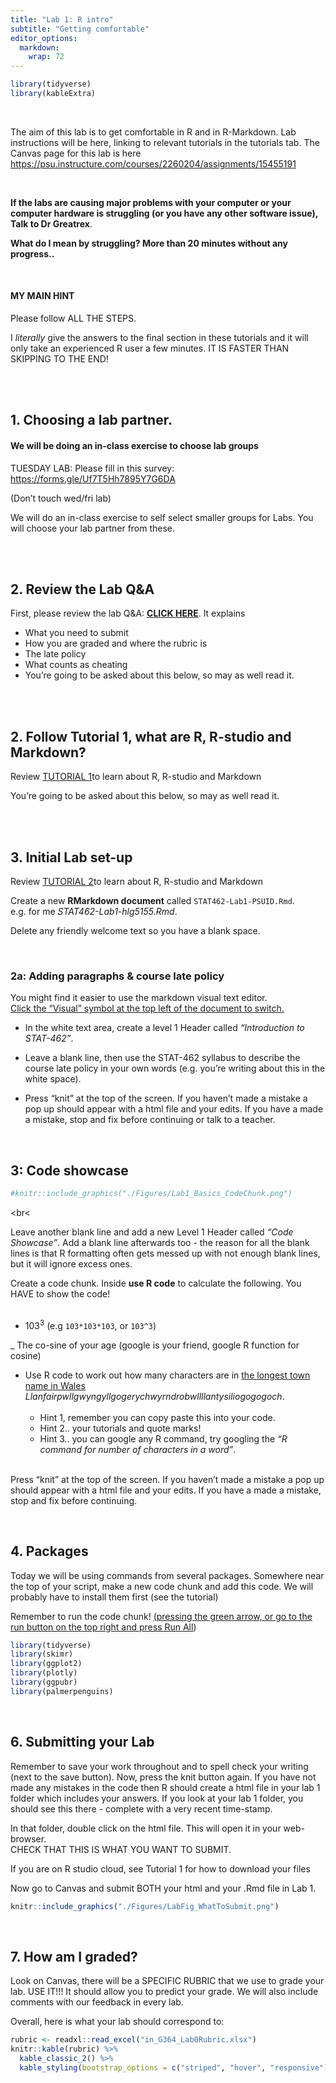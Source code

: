 ```yaml
---
title: "Lab 1: R intro"
subtitle: "Getting comfortable"
editor_options: 
  markdown: 
    wrap: 72
---
```


```r
library(tidyverse)
library(kableExtra)
```

<br>

The aim of this lab is to get comfortable in R and in R-Markdown. Lab
instructions will be here, linking to relevant tutorials in the
tutorials tab. The Canvas page for this lab is here
<https://psu.instructure.com/courses/2260204/assignments/15455191>

<br>

**If the labs are causing major problems with your computer or your
computer hardware is struggling (or you have any other software issue),
Talk to Dr Greatrex**.

**What do I mean by struggling? More than 20 minutes without any
progress..**

<br>

#### MY MAIN HINT

Please follow ALL THE STEPS.

I *literally* give the answers to the final section in these tutorials
and it will only take an experienced R user a few minutes. IT IS FASTER
THAN SKIPPING TO THE END!

<br> <br>

## 1. Choosing a lab partner. 

#### We will be doing an in-class exercise to choose lab groups

TUESDAY LAB: Please fill in this survey:
<https://forms.gle/Uf7T5Hh7895Y7G6DA>

(Don't touch wed/fri lab)

We will do an in-class exercise to self select smaller groups for Labs.
You will choose your lab partner from these.

<br> <br>

## 2. Review the Lab Q&A

First, please review the lab Q&A: [**CLICK
HERE**](in_G364_Lab0_FAQ.rmd). It explains

-   What you need to submit
-   How you are graded and where the rubric is
-   The late policy
-   What counts as cheating
-   You're going to be asked about this below, so may as well read it.

<br> <br>

## 2. Follow Tutorial 1, what are R, R-studio and Markdown?

Review [TUTORIAL 1](in_Tutorial1WhatisR.rmd "Tutorial 1")to learn about
R, R-studio and Markdown

You're going to be asked about this below, so may as well read it.

<br> <br>

## 3. Initial Lab set-up {.unnumbered}

Review [TUTORIAL 2](in_Tutorial02SetUp.rmd "Tutorial 2")to learn about
R, R-studio and Markdown

Create a new **RMarkdown document** called `STAT462-Lab1-PSUID.Rmd`.
e.g. for me *STAT462-Lab1-hlg5155.Rmd*. <br>

Delete any friendly welcome text so you have a blank space.

<br>

### 2a: Adding paragraphs & course late policy {.unnumbered}

You might find it easier to use the markdown visual text editor. <br>
[Click the "Visual" symbol at the top left of the document to
switch.](https://quarto.org/docs/get-started/hello/images/rstudio-source-visual.png)

-   In the white text area, create a level 1 Header called
    *"Introduction to STAT-462"*.

-   Leave a blank line, then use the STAT-462 syllabus to describe the
    course late policy in your own words (e.g. you're writing about this
    in the white space).

-   Press "knit" at the top of the screen. If you haven't made a mistake
    a pop up should appear with a html file and your edits. If you have
    a made a mistake, stop and fix before continuing or talk to a
    teacher.

<br>

## 3: Code showcase

```r
#knitr::include_graphics("./Figures/Lab1_Basics_CodeChunk.png")
```

\<br\<

Leave another blank line and add a new Level 1 Header called *"Code
Showcase"*. Add a blank line afterwards too - the reason for all the
blank lines is that R formatting often gets messed up with not enough
blank lines, but it will ignore excess ones.

Create a code chunk. Inside **use R code** to calculate the following.
You HAVE to show the code! <br><br>

-   103^3^ (e.g `103*103*103`, or `103^3`) <br>

\_ The co-sine of your age (google is your friend, google R function for
cosine) <br>

-   Use R code to work out how many characters are in [the longest town
    name in
    Wales](https://www.bbcamerica.com/anglophenia/2015/09/how-to-pronounce-the-longest-place-name-in-the-u-k)
    *Llanfairpwllgwyngyllgogerychwyrndrobwllllantysiliogogogoch*. <br>\
    -   Hint 1, remember you can copy paste this into your code. <br>
    -   Hint 2.. your tutorials and quote marks!<br>
    -   Hint 3.. you can google any R command, try googling the *"R
        command for number of characters in a word"*.<br><br>

Press "knit" at the top of the screen. If you haven't made a mistake a
pop up should appear with a html file and your edits. If you have a made
a mistake, stop and fix before continuing.

<br>

## 4. Packages

Today we will be using commands from several packages. Somewhere near
the top of your script, make a new code chunk and add this code. We will
probably have to install them first (see the tutorial)

Remember to run the code chunk! [(pressing the green arrow, or go to the
run button on the top right and press Run
All](https://www.pipinghotdata.com/posts/2020-09-07-introducing-the-rstudio-ide-and-r-markdown/gifs/run-chunk.gif))

```r
library(tidyverse)
library(skimr)
library(ggplot2)
library(plotly)
library(ggpubr)
library(palmerpenguins)
```

<br>

## 6. Submitting your Lab

Remember to save your work throughout and to spell check your writing
(next to the save button). Now, press the knit button again. If you have
not made any mistakes in the code then R should create a html file in
your lab 1 folder which includes your answers. If you look at your lab 1
folder, you should see this there - complete with a very recent
time-stamp.

In that folder, double click on the html file. This will open it in your
web-browser.\
CHECK THAT THIS IS WHAT YOU WANT TO SUBMIT.

If you are on R studio cloud, see Tutorial 1 for how to download your
files

Now go to Canvas and submit BOTH your html and your .Rmd file in Lab 1.

```r
knitr::include_graphics("./Figures/LabFig_WhatToSubmit.png")
```

<br>

## 7. How am I graded?

Look on Canvas, there will be a SPECIFIC RUBRIC that we use to grade
your lab. USE IT!!! It should allow you to predict your grade. We will
also include comments with our feedback in every lab.

Overall, here is what your lab should correspond to:

```r
rubric <- readxl::read_excel("in_G364_Lab0Rubric.xlsx")
knitr::kable(rubric) %>%   
  kable_classic_2() %>%
  kable_styling(bootstrap_options = c("striped", "hover", "responsive"))


```
